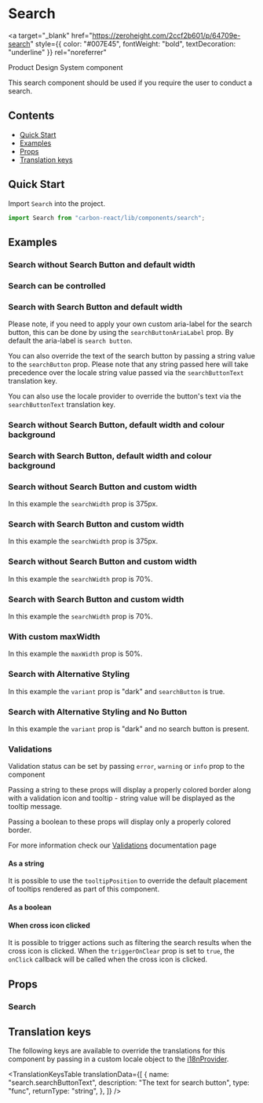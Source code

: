 

<Meta of={SearchStories} />

# Search

<a
  target="_blank"
  href="https://zeroheight.com/2ccf2b601/p/64709e-search"
  style={{ color: "#007E45", fontWeight: "bold", textDecoration: "underline" }}
  rel="noreferrer"
>
  Product Design System component
</a>

This search component should be used if you require the user to conduct a search.

## Contents

- [Quick Start](#quick-start)
- [Examples](#examples)
- [Props](#props)
- [Translation keys](#translation-keys)

## Quick Start

Import `Search` into the project.

```javascript
import Search from "carbon-react/lib/components/search";
```

## Examples

### Search without Search Button and default width

<Canvas of={SearchStories.Default} />

### Search can be controlled

<Canvas of={SearchStories.Controlled} />

### Search with Search Button and default width

Please note, if you need to apply your own custom aria-label for the search button, this can be done by using the `searchButtonAriaLabel` prop. By default the aria-label is `search button`.

<Canvas of={SearchStories.WithSearchButton} />

You can also override the text of the search button by passing a string value to the `searchButton` prop.
Please note that any string passed here will take precedence over the locale string value passed via the 
`searchButtonText` translation key.

<Canvas of={SearchStories.WithSearchButtonLocaleOverride} />

You can also use the locale provider to override the button's text via the `searchButtonText` translation key.

<Canvas of={SearchStories.WithSearchButtonLocaleOverride} />

### Search without Search Button, default width and colour background

<Canvas of={SearchStories.DefaultWithColourBackground} />

### Search with Search Button, default width and colour background

<Canvas of={SearchStories.WithSearchButtonAndColourBackground} />

### Search without Search Button and custom width

In this example the `searchWidth` prop is 375px.

<Canvas of={SearchStories.CustomWidthUsingPx} />

### Search with Search Button and custom width

In this example the `searchWidth` prop is 375px.

<Canvas of={SearchStories.WithSearchButtonAndCustomWidthUsingPx} />

### Search without Search Button and custom width

In this example the `searchWidth` prop is 70%.

<Canvas of={SearchStories.CustomWidthUsingPercentage} />

### Search with Search Button and custom width

In this example the `searchWidth` prop is 70%.

<Canvas of={SearchStories.WithSearchButtonAndCustomWidthUsingPercentage} />

### With custom maxWidth

In this example the `maxWidth` prop is 50%.

<Canvas of={SearchStories.WithCustomMaxWidth} />

### Search with Alternative Styling

In this example the `variant` prop is "dark" and `searchButton` is true.

<Canvas of={SearchStories.WithAltStyling} />

### Search with Alternative Styling and No Button

In this example the `variant` prop is "dark" and no search button is present.

<Canvas of={SearchStories.WithAltStylingAndNoButton} />

### Validations

Validation status can be set by passing `error`, `warning` or `info` prop to the component

Passing a string to these props will display a properly colored border along with a validation icon and tooltip - string value will be displayed as the tooltip message.

Passing a boolean to these props will display only a properly colored border.

For more information check our [Validations](../?path=/docs/documentation-validations--docs) documentation page

#### As a string

<Canvas of={SearchStories.ValidationsStringComponent} />

It is possible to use the `tooltipPosition` to override the default placement of tooltips rendered as part of this component.

<Canvas
  of={SearchStories.ValidationsStringWithTooltipPositionOverridenComponent}
/>

#### As a boolean

<Canvas of={SearchStories.ValidationsBoolean} />

#### When cross icon clicked

It is possible to trigger actions such as filtering the search results when the cross icon is clicked. 
When the `triggerOnClear` prop is set to `true`, the `onClick` callback will be called when the cross icon is clicked.

<Canvas of={SearchStories.WhenCrossIconClicked} />

## Props

### Search

<ArgTypes of={SearchStories} />

## Translation keys

The following keys are available to override the translations for this component by passing in a custom locale object
to the [i18nProvider](../?path=/docs/documentation-i18n--docs).

<TranslationKeysTable
  translationData={[
    {
      name: "search.searchButtonText",
      description: "The text for search button",
      type: "func",
      returnType: "string",
    },
  ]}
/>

